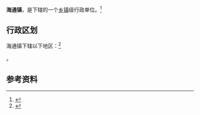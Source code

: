 {{中国乡级行政区|32/09/24/108/000}}

'''海通镇'''，是{{PRC admin/fullname|32/09/24/108/000|3}}下辖的一个[[乡镇|乡镇]]级行政单位。<ref>{{PRC admin/ref sgc|{{PRC admin/parent|32/09/24/108/000}}}}</ref>

== 行政区划 ==

海通镇下辖以下地区：<ref>{{PRC admin/ref sgc|32/09/24/108/000}}</ref>

{{PRC admin/children|32/09/24/108/000}}。

== 参考资料 ==

{{reflist}}

{{行政区划小作品}}
{{PRC admin/navcat|32/09/24/108/000}}